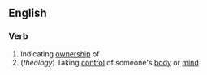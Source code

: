 ==English==
===Verb===
#Indicating [[ownership]] of
#(''theology'') Taking [[control]] of someone's [[body]] or [[mind]]